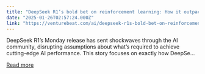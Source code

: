 ```yaml
---
title: "DeepSeek R1’s bold bet on reinforcement learning: How it outpaced OpenAI at 3% of the cost"
date: "2025-01-26T02:57:24.000Z"
link: "https://venturebeat.com/ai/deepseek-r1s-bold-bet-on-reinforcement-learning-how-it-outpaced-openai-at-3-of-the-cost/"
---
```


DeepSeek R1’s Monday release has sent shockwaves through the AI community, disrupting assumptions about what’s required to achieve cutting-edge AI performance. This story focuses on exactly how DeepSe...

[Read more](https://venturebeat.com/ai/deepseek-r1s-bold-bet-on-reinforcement-learning-how-it-outpaced-openai-at-3-of-the-cost/)
